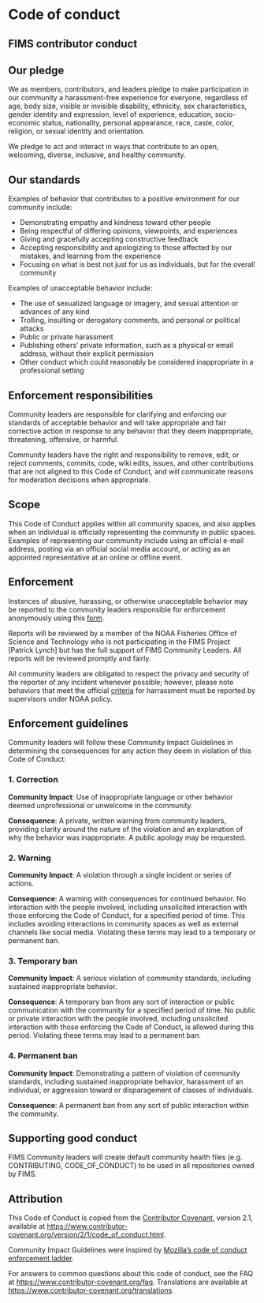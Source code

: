 # Code of conduct

## FIMS contributor conduct

## Our pledge

We as members, contributors, and leaders pledge to make participation in our
community a harassment-free experience for everyone, regardless of age, body
size, visible or invisible disability, ethnicity, sex characteristics, gender
identity and expression, level of experience, education, socio-economic status,
nationality, personal appearance, race, caste, color, religion, or sexual
identity and orientation.

We pledge to act and interact in ways that contribute to an open, welcoming,
diverse, inclusive, and healthy community.

## Our standards

Examples of behavior that contributes to a positive environment for our
community include:

* Demonstrating empathy and kindness toward other people
* Being respectful of differing opinions, viewpoints, and experiences
* Giving and gracefully accepting constructive feedback
* Accepting responsibility and apologizing to those affected by our mistakes,
  and learning from the experience
* Focusing on what is best not just for us as individuals, but for the overall
  community

Examples of unacceptable behavior include:

* The use of sexualized language or imagery, and sexual attention or advances of
  any kind
* Trolling, insulting or derogatory comments, and personal or political attacks
* Public or private harassment
* Publishing others' private information, such as a physical or email address,
  without their explicit permission
* Other conduct which could reasonably be considered inappropriate in a
  professional setting

## Enforcement responsibilities

Community leaders are responsible for clarifying and enforcing our standards of
acceptable behavior and will take appropriate and fair corrective action in
response to any behavior that they deem inappropriate, threatening, offensive,
or harmful.

Community leaders have the right and responsibility to remove, edit, or reject
comments, commits, code, wiki edits, issues, and other contributions that are
not aligned to this Code of Conduct, and will communicate reasons for moderation
decisions when appropriate.

## Scope

This Code of Conduct applies within all community spaces, and also applies when
an individual is officially representing the community in public spaces.
Examples of representing our community include using an official e-mail address,
posting via an official social media account, or acting as an appointed
representative at an online or offline event.

## Enforcement

Instances of abusive, harassing, or otherwise unacceptable behavior may be
reported to the community leaders responsible for enforcement anonymously using
this [form](https://forms.gle/2DnPXuCKKCN3qp7ZA).

Reports will be reviewed by a member of the NOAA Fisheries Office of Science
and Technology who is not participating in the FIMS Project [Patrick Lynch]
but has the full support of FIMS Community Leaders. All reports will be
reviewed promptly and fairly.

All community leaders are obligated to respect the privacy and security of the
reporter of any incident whenever possible; however, please note behaviors that
meet the official
[criteria](https://media.fisheries.noaa.gov/2021-12/Fisheries-Anti-Harassment-Policy-Statement-2021_Final.pdf)
for harrassment must be reported by supervisors under NOAA policy.

## Enforcement guidelines

Community leaders will follow these Community Impact Guidelines in determining
the consequences for any action they deem in violation of this Code of Conduct:

### 1. Correction

**Community Impact**: Use of inappropriate language or other behavior deemed
unprofessional or unwelcome in the community.

**Consequence**: A private, written warning from community leaders, providing
clarity around the nature of the violation and an explanation of why the
behavior was inappropriate. A public apology may be requested.

### 2. Warning

**Community Impact**: A violation through a single incident or series of
actions.

**Consequence**: A warning with consequences for continued behavior. No
interaction with the people involved, including unsolicited interaction with
those enforcing the Code of Conduct, for a specified period of time. This
includes avoiding interactions in community spaces as well as external channels
like social media. Violating these terms may lead to a temporary or permanent
ban.

### 3. Temporary ban

**Community Impact**: A serious violation of community standards, including
sustained inappropriate behavior.

**Consequence**: A temporary ban from any sort of interaction or public
communication with the community for a specified period of time. No public or
private interaction with the people involved, including unsolicited interaction
with those enforcing the Code of Conduct, is allowed during this period.
Violating these terms may lead to a permanent ban.

### 4. Permanent ban

**Community Impact**: Demonstrating a pattern of violation of community
standards, including sustained inappropriate behavior, harassment of an
individual, or aggression toward or disparagement of classes of individuals.

**Consequence**: A permanent ban from any sort of public interaction within the
community.

## Supporting good conduct

FIMS Community leaders will create default community health files (e.g.
CONTRIBUTING, CODE_OF_CONDUCT) to be used in all repositories owned by
FIMS.

## Attribution

This Code of Conduct is copied from the [Contributor Covenant][homepage],
version 2.1, available at
[https://www.contributor-covenant.org/version/2/1/code_of_conduct.html][v2.1].

Community Impact Guidelines were inspired by
[Mozilla's code of conduct enforcement ladder][Mozilla CoC].

For answers to common questions about this code of conduct, see the FAQ at
[https://www.contributor-covenant.org/faq][FAQ]. Translations are available at
[https://www.contributor-covenant.org/translations][translations].

[homepage]: https://www.contributor-covenant.org
[v2.1]: https://www.contributor-covenant.org/version/2/1/code_of_conduct.html
[Mozilla CoC]: https://github.com/mozilla/diversity
[FAQ]: https://www.contributor-covenant.org/faq
[translations]: https://www.contributor-covenant.org/translations
